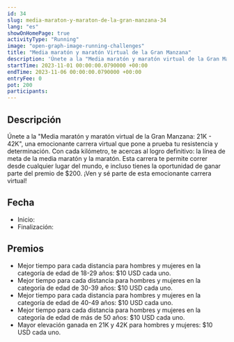 ```yaml
---
id: 34
slug: media-maraton-y-maraton-de-la-gran-manzana-34
lang: "es"
showOnHomePage: true
activityType: "Running"
image: "open-graph-image-running-challenges"
title: "Media maratón y maratón Virtual de la Gran Manzana"
description: 'Únete a la "Media maratón y maratón virtual de la Gran Manzana: 21K - 42K", una emocionante carrera virtual que pone a prueba tu resistencia y determinación.'
startTime: 2023-11-01 00:00:00.0790000 +00:00
endTime: 2023-11-06 00:00:00.0790000 +00:00
entryFee: 0
pot: 200
participants:
---
```



## Descripción

Únete a la "Media maratón y maratón virtual de la Gran Manzana: 21K - 42K", una emocionante carrera virtual que pone a prueba tu resistencia y determinación. Con cada kilómetro, te acercas al logro definitivo: la línea de meta de la media maratón y la maratón. Esta carrera te permite correr desde cualquier lugar del mundo, e incluso tienes la oportunidad de ganar parte del premio de $200. ¡Ven y sé parte de esta emocionante carrera virtual!

## Fecha

- Inicio: <LocalDate dateUtc={frontmatter.startTime} client:load />
- Finalización: <LocalDate dateUtc={frontmatter.endTime} client:load />

## Premios

- Mejor tiempo para cada distancia para hombres y mujeres en la categoría de edad de 18-29 años: $10 USD cada uno.
- Mejor tiempo para cada distancia para hombres y mujeres en la categoría de edad de 30-39 años: $10 USD cada uno.
- Mejor tiempo para cada distancia para hombres y mujeres en la categoría de edad de 40-49 años: $10 USD cada uno.
- Mejor tiempo para cada distancia para hombres y mujeres en la categoría de edad de más de 50 años: $10 USD cada uno.
- Mayor elevación ganada en 21K y 42K para hombres y mujeres: $10 USD cada uno.
